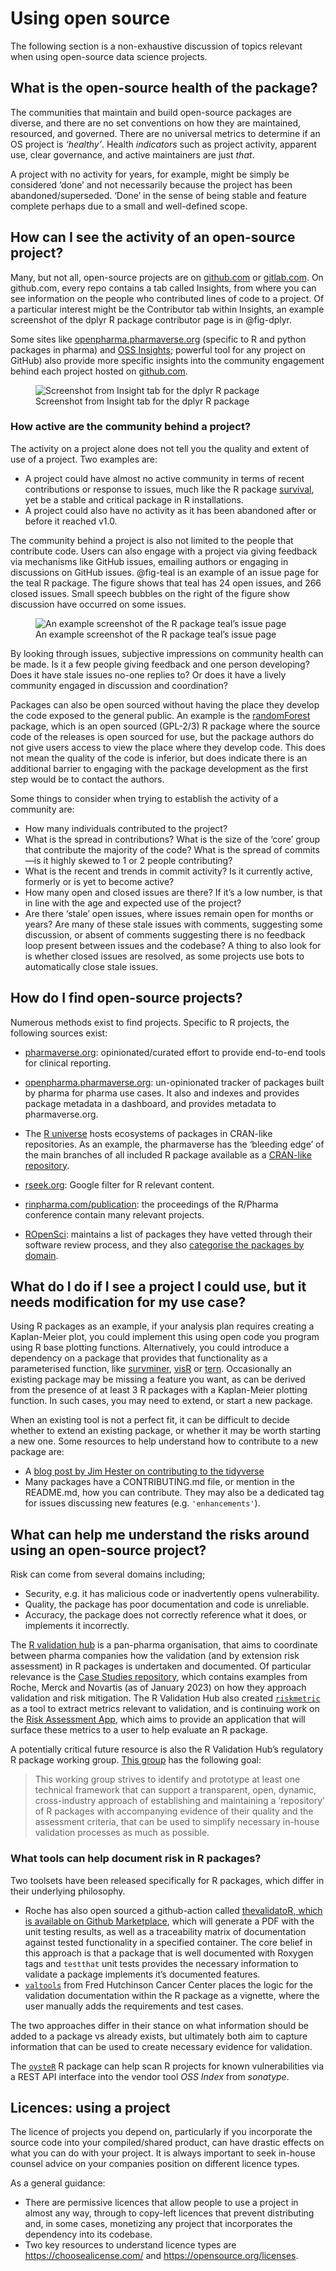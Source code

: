 # Using open source

The following section is a non-exhaustive discussion of topics relevant when 
using open-source data science projects.

## What is the open-source health of the package?

The communities that maintain and build open-source packages are diverse, 
and there are no set conventions on how they are maintained, resourced, and 
governed. There are no universal metrics to determine if an OS project 
is _'healthy'_. Health _indicators_ such as project activity, apparent use, 
clear governance, and active maintainers are just _that_. 

A project with no activity for years, for example, might be simply be 
considered 'done' and not necessarily because the project has been 
abandoned/superseded. 'Done' in the sense of being stable and feature 
complete perhaps due to a small and well-defined scope.

## How can I see the activity of an open-source project?

Many, but not all, open-source projects are on [github.com](https://github.com) 
or [gitlab.com](https://gitlab.com). On github.com, every repo contains a tab 
called Insights, from where you can see information on the people who 
contributed lines of code to a project. Of a particular interest might be 
the Contributor tab within Insights, an example screenshot of the dplyr R 
package contributor page is in @fig-dplyr.

Some sites like [openpharma.pharmaverse.org](http://openpharma.pharmaverse.org) 
(specific to R and python packages in pharma) and 
[OSS Insights](https://ossinsight.io/); powerful tool for any project on 
GitHub) also provide more specific insights into the community engagement 
behind each project hosted on [github.com](https://github.com/).

![Screenshot from Insight tab for the dplyr R package](assets/ghdplyr.png){#fig-dplyr}

### How active are the community behind a project?

The activity on a project alone does not tell you the quality and extent of use 
of a project. Two examples are:

 - A project could have almost no active community in terms of recent 
 contributions or response to issues, much like the R 
 package [survival](https://github.com/therneau/survival), yet be a stable and 
 critical package in R installations. 
 - A project could also have no activity as it has been abandoned after or 
 before it reached v1.0.

The community behind a project is also not limited to the people that contribute 
code. Users can also engage with a project via giving feedback via mechanisms 
like GitHub issues, emailing authors or engaging in discussions on GitHub 
issues. @fig-teal is an example of an issue page for the teal R package. The 
figure shows that teal has 24 open issues, and 266 closed issues. Small speech 
bubbles on the right of the figure show discussion have occurred on some issues. 

![An example screenshot of the R package teal's issue page](assets/teal.png){#fig-teal}

By looking through issues, subjective impressions on community health can be 
made. Is it a few people giving feedback and one person developing? Does it 
have stale issues no-one replies to? Or does it have a lively community engaged 
in discussion and coordination?

Packages can also be open sourced without having the place they develop the 
code exposed to the general public. An example is the 
[randomForest](https://www.stat.berkeley.edu/~breiman/RandomForests/) package, 
which is an open sourced (GPL-2/3) R package where the source code of the 
releases is open sourced for use, but the package authors do not give users 
access to view the place where they develop code. This does not mean the quality 
of the code is inferior, but does indicate there is an additional barrier to 
engaging with the package development as the first step would be to contact 
the authors.

Some things to consider when trying to establish the activity of a community are:

 - How many individuals contributed to the project?
 - What is the spread in contributions? What is the size of the 'core' group 
 that contribute the majority of the code? What is the spread of commits---is 
 it highly skewed to 1 or 2 people contributing?
 - What is the recent and trends in commit activity? Is it currently active, 
 formerly or is yet to become active?
 - How many open and closed issues are there? If it's a low number, is that in 
 line with the age and expected use of the project?
 - Are there 'stale' open issues, where issues remain open for months or years?
 Are many of these stale issues with comments, suggesting some discussion, or 
 absent of comments suggesting there is no feedback loop present between issues 
 and the codebase? A thing to also look for is whether closed issues are 
 resolved, as some projects use bots to automatically close stale issues.

## How do I find open-source projects?

Numerous methods exist to find projects. Specific to R projects, the following 
sources exist:

 - [pharmaverse.org](http://pharmaverse.org): opinionated/curated effort 
 to provide end-to-end tools for  clinical reporting.
 - [openpharma.pharmaverse.org](http://openpharma.pharmaverse.org): 
 un-opinionated tracker of packages built by pharma for pharma use  cases. It 
 also and indexes and provides package metadata in a dashboard, and provides 
 metadata to  pharmaverse.org.

 - The [R universe](https://r-universe.dev/search/) hosts ecosystems of 
 packages in CRAN-like repositories.  As an example, the pharmaverse has the 
 'bleeding edge' of the main branches of all included R package  available 
 as a [CRAN-like repository](https://pharmaverse.r-universe.dev/builds).
 - [rseek.org](http://rseek.org): Google filter for R relevant content.
 - [rinpharma.com/publication](http://rinpharma.com/publication): the 
 proceedings of the R/Pharma conference contain many relevant projects.
 - [ROpenSci](https://ropensci.org/packages/all/): maintains a list of packages 
 they have vetted through their software review process, and they 
 also [categorise the packages by domain](https://ropensci.org/packages/).


## What do I do if I see a project I could use, but it needs modification for my use case?

Using R packages as an example, if your analysis plan requires creating a 
Kaplan-Meier plot, you could implement this using open code you program using R 
base plotting functions. Alternatively, you could introduce a dependency on a 
package that provides that functionality as a parameterised function, 
like [survminer](https://github.com/kassambara/survminer/), 
[visR](https://github.com/openpharma/visR/) or 
[tern](https://github.com/insightsengineering/tern/). Occasionally an existing 
package may be missing a feature you want, as can be derived from the presence 
of at least 3 R packages with a Kaplan-Meier plotting function. In such cases, 
you may need to extend, or start a new package.

When an existing tool is not a perfect fit, it can be difficult to decide 
whether to extend an existing package, or whether it may be worth starting a 
new one. Some resources to help understand how to contribute to a new package are:

- A [blog post by Jim Hester on contributing to the tidyverse](https://www.tidyverse.org/blog/2017/08/contributing/)
- Many packages have a CONTRIBUTING.md file, or mention in the README.md, how 
you can contribute. They may also be a dedicated tag for issues discussing new features (e.g. `'enhancements'`).

## What can help me understand the risks around using an open-source project?

Risk can come from several domains including;

- Security, e.g. it has malicious code or inadvertently opens vulnerability.
- Quality, the package has poor documentation and code is unreliable.
- Accuracy, the package does not correctly reference what it does, or implements 
it incorrectly.

The [R validation hub](https://pharmar.org) is a pan-pharma organisation, 
that aims to coordinate between pharma companies how the validation (and by 
extension risk assessment) in R packages is undertaken and documented. Of particular 
relevance is the [Case Studies repository](https://github.com/pharmaR/case_studies), 
which contains examples from Roche, Merck and Novartis (as of January 2023) on how 
they approach validation and risk mitigation. The R Validation Hub also created 
[`riskmetric`](https://www.pharmar.org/risk/) as a tool to extract metrics 
relevant to validation, and is continuing work on the 
[Risk Assessment App](https://github.com/pharmaR/risk_assessment), which aims to 
provide an application that will surface these metrics to a user to help 
evaluate an R package.

A potentially critical future resource is also the R Validation Hub's 
regulatory R package working group. [This group](https://pharmar.github.io/regulatory-r-repo-wg/)
has the following goal:

> This working group strives to identify and prototype at least one technical 
framework that can support a transparent, open, dynamic, cross-industry approach 
of establishing and maintaining a ‘repository’ of R packages with accompanying 
evidence of their quality and the assessment criteria, that can be used to 
simplify necessary in-house validation processes as much as possible.

### What tools can help document risk in R packages?

Two toolsets have been released specifically for R packages, which differ in their
underlying philosophy. 

* Roche has also open sourced a github-action called 
[thevalidatoR, which is available on Github Marketplace](https://github.com/marketplace/actions/r-package-validation-report), 
which will generate a PDF with the unit testing results, as well as a 
traceability matrix of documentation against tested functionality in a 
specified container. The core belief in this approach is that a package that is
well documented with Roxygen tags and `testthat` unit tests
provides the necessary information to 
validate a package implements it's documented features.
* [`valtools`](https://phuse-org.github.io/valtools/index.html) from 
Fred Hutchinson Cancer Center places the logic for the validation 
documentation within the R package as a vignette, where the user manually adds the requirements 
and test cases.

The two approaches differ in their stance on what information should be added to a package vs already exists, 
but ultimately both aim to capture 
information that can be used to create necessary evidence for validation. 

The [`oysteR`](https://github.com/sonatype-nexus-community/oysteR) R package can help scan R projects for known vulnerabilities via a REST API interface into the vendor tool _OSS Index_ from _sonatype_.

## Licences: using a project

The licence of projects you depend on, particularly if you incorporate the source code into your compiled/shared product, can have drastic effects on what you can do with your project. It is always important to seek in-house counsel advice on your companies position on different licence types.

As a general guidance:

 - There are permissive licences that allow people to use a project in almost any way, through to copy-left licences that prevent distributing and, in some cases, monetizing any project that incorporates the dependency into its codebase.
 - Two key resources to understand licence types are <https://choosealicense.com/> and <https://opensource.org/licenses>.


